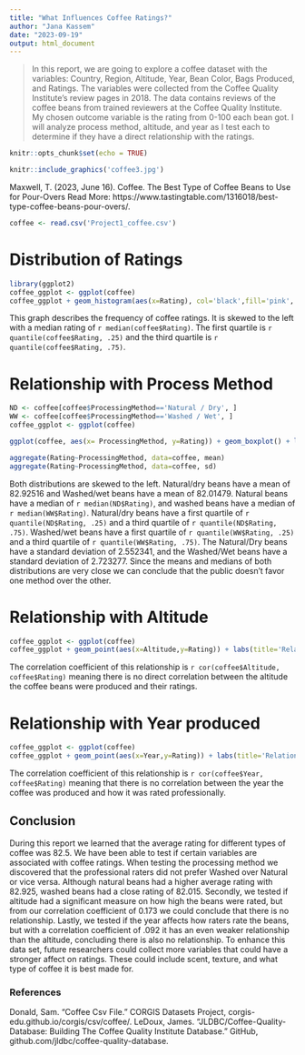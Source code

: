---
title: "What Influences Coffee Ratings?"
author: "Jana Kassem"
date: "2023-09-19"
output: html_document
---
> In this report, we are going to explore a coffee dataset with the variables: Country, Region, Altitude, Year, Bean Color, Bags Produced, and Ratings. The variables were collected from the Coffee Quality Institute's review pages in 2018. The data contains reviews of the coffee beans from trained reviewers at the Coffee Quality Institute. My chosen outcome variable is the rating from 0-100 each bean got. I will analyze process method, altitude, and year as I test each to determine if they have a direct relationship with the ratings. 

```{r setup, include=FALSE}
knitr::opts_chunk$set(echo = TRUE)
```

```{r echo = FALSE}
knitr::include_graphics('coffee3.jpg')
```
Maxwell, T. (2023, June 16). Coffee. The Best Type of Coffee Beans to Use for Pour-Overs  Read More: https://www.tastingtable.com/1316018/best-type-coffee-beans-pour-overs/.
```{r echo = FALSE}
coffee <- read.csv('Project1_coffee.csv')
```
# Distribution of Ratings

```{r echo = FALSE}
library(ggplot2)
coffee_ggplot <- ggplot(coffee)
coffee_ggplot + geom_histogram(aes(x=Rating), col='black',fill='pink', bins = 5) + labs(title='Ratings of Coffee', x='Coffee Ratings',y='Frequency') + theme_classic()
```
 
This graph describes the frequency of coffee ratings. It is skewed to the left with a median rating of `r median(coffee$Rating)`. The first quartile is `r quantile(coffee$Rating, .25)` and the third quartile is `r quantile(coffee$Rating, .75)`.

# Relationship with Process Method

```{r echo= FALSE}
ND <- coffee[coffee$ProcessingMethod=='Natural / Dry', ]
WW <- coffee[coffee$ProcessingMethod=='Washed / Wet', ]
coffee_ggplot <- ggplot(coffee)

ggplot(coffee, aes(x= ProcessingMethod, y=Rating)) + geom_boxplot() + labs(x = 'Processing Method', y= 'Ratings', title = 'Coffee Ratings by Processing Method') + theme_classic()

```

```{r echo=FALSE, results= 'hide'}
aggregate(Rating~ProcessingMethod, data=coffee, mean)
aggregate(Rating~ProcessingMethod, data=coffee, sd)
```
Both distributions are skewed to the left. Natural/dry beans have a mean of 82.92516 and Washed/wet beans have a mean of 82.01479. Natural beans have a median of `r median(ND$Rating)`, and washed beans have a median of `r median(WW$Rating)`. Natural/dry beans have a first quartile of `r quantile(ND$Rating, .25)` and a third quartile of `r quantile(ND$Rating, .75)`. Washed/wet beans have a first quartile of `r quantile(WW$Rating, .25)` and a third quartile of `r quantile(WW$Rating, .75)`. The Natural/Dry beans have a standard deviation of 2.552341, and the Washed/Wet beans have a standard deviation of 2.723277. Since the means and medians of both distributions are very close we can conclude that the public doesn't favor one method over the other.


# Relationship with Altitude

```{r echo = FALSE}
coffee_ggplot <- ggplot(coffee)
coffee_ggplot + geom_point(aes(x=Altitude,y=Rating)) + labs(title='Relationship between Altitude and Ratings of Coffee',x='Altitude',y='Ratings') + theme_classic()
```

The correlation coefficient of this relationship is `r cor(coffee$Altitude, coffee$Rating)` meaning there is no direct correlation between the altitude the coffee beans were produced and their ratings.

# Relationship with Year produced

```{r echo=FALSE}
coffee_ggplot <- ggplot(coffee)
coffee_ggplot + geom_point(aes(x=Year,y=Rating)) + labs(title='Relationship Between Year Produced and Ratings of Coffee',x='Year Made',y='Ratings') + theme_classic()
```

The correlation coefficient of this relationship is `r cor(coffee$Year, coffee$Rating)` meaning that there is no correlation between the year the coffee was produced and how it was rated professionally.

## Conclusion

During this report we learned that the average rating for different types of coffee was 82.5. We have been able to test if certain variables are associated with coffee ratings. When testing the processing method we discovered that the professional raters did not prefer Washed over Natural or vice versa. Although natural beans had a higher average rating with 82.925, washed beans had a close rating of 82.015. Secondly,  we tested if altitude had a significant measure on how high the beans were rated, but from our correlation coefficient of 0.173 we could conclude that there is no relationship. Lastly, we tested if the year affects how raters rate the beans, but with a correlation coefficient of .092 it has an even weaker relationship than the altitude, concluding there is also no relationship. To enhance this data set, future researchers could collect more variables that could have a stronger affect on ratings. These could include scent, texture, and what type of coffee it is best made for. 

### References

Donald, Sam. “Coffee Csv File.” CORGIS Datasets Project, corgis-edu.github.io/corgis/csv/coffee/. 
LeDoux, James. “JLDBC/Coffee-Quality-Database: Building The Coffee Quality Institute Database.” GitHub, github.com/jldbc/coffee-quality-database. 

